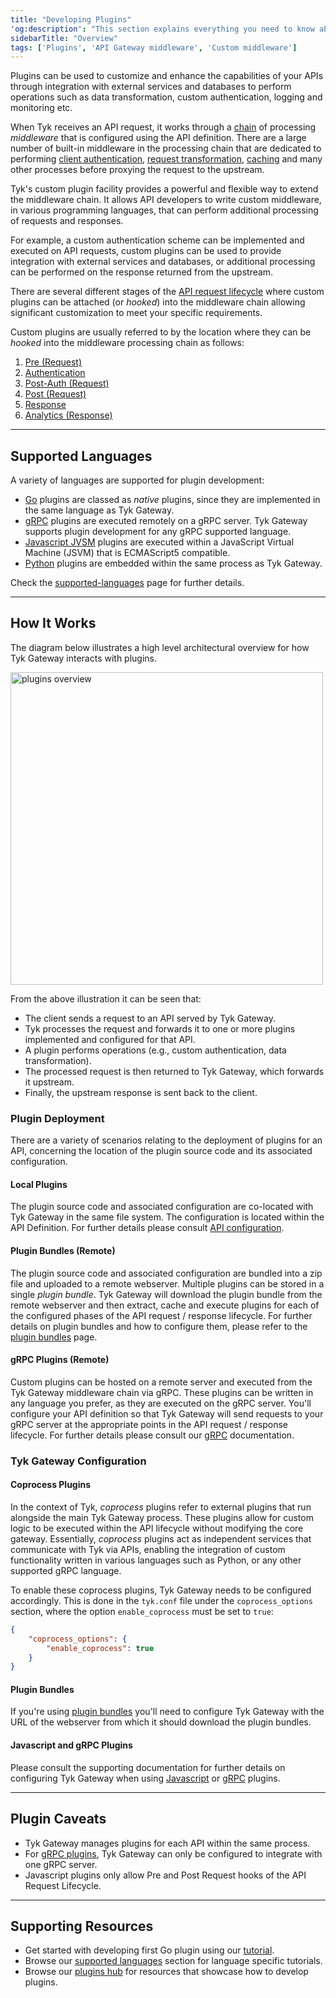 ```yaml
---
title: "Developing Plugins"
'og:description': "This section explains everything you need to know about developing your own plugins. This page gives an overview of plugins and provides links to the appropriate documentation."
sidebarTitle: "Overview"
tags: ['Plugins', 'API Gateway middleware', 'Custom middleware']
---
```


Plugins can be used to customize and enhance the capabilities of your APIs through integration with external services and databases to perform operations such as data transformation, custom authentication, logging and monitoring etc.

When Tyk receives an API request, it works through a [chain](/middleware-execution-order) of processing *middleware* that is configured using the API definition. There are a large number of built-in middleware in the processing chain that are dedicated to performing [client authentication](/basic-config-and-security/security/authentication-&-authorization), [request transformation](/advanced-configuration/transform-traffic), [caching](/basic-config-and-security/reduce-latency/caching) and many other processes before proxying the request to the upstream.

Tyk's custom plugin facility provides a powerful and flexible way to extend the middleware chain. It allows API developers to write custom middleware, in various programming languages, that can perform additional processing of requests and responses.

For example, a custom authentication scheme can be implemented and executed on API requests, custom plugins can be used to provide integration with external services and databases, or additional processing can be performed on the response returned from the upstream.

There are several different stages of the [API request lifecycle](/concepts/middleware-execution-order) where custom plugins can be attached (or *hooked*) into the middleware chain allowing significant customization to meet your specific requirements.

Custom plugins are usually referred to by the location where they can be *hooked* into the middleware processing chain as follows:

1. [Pre (Request)](/plugins/plugin-types/request-plugins)
2. [Authentication](/plugins/plugin-types/auth-plugins/auth-plugins)
3. [Post-Auth (Request)](/plugins/plugin-types/request-plugins)
4. [Post (Request)](/plugins/plugin-types/request-plugins)
5. [Response](/plugins/plugin-types/response-plugins)
6. [Analytics (Response)](/plugins/plugin-types/analytics-plugins)


--- 

## Supported Languages

A variety of languages are supported for plugin development:

- [Go](/plugins/supported-languages/golang) plugins are classed as *native* plugins, since they are implemented in the same language as Tyk Gateway.  
- [gRPC](/plugins/supported-languages/rich-plugins/grpc) plugins are executed remotely on a gRPC server. Tyk Gateway supports plugin development for any gRPC supported language.
- [Javascript JVSM](/plugins/supported-languages/javascript-middleware) plugins are executed within a JavaScript Virtual Machine (JSVM) that is ECMAScript5 compatible.
- [Python](/plugins/supported-languages/rich-plugins/python/python) plugins are embedded within the same process as Tyk Gateway.

Check the [supported-languages](/plugins/supported-languages) page for further details.

---

## How It Works

The diagram below illustrates a high level architectural overview for how Tyk Gateway interacts with plugins.

<img src="/img/plugins/plugins_overview.svg" alt="plugins overview" width="500px" />

From the above illustration it can be seen that:

- The client sends a request to an API served by Tyk Gateway.
- Tyk processes the request and forwards it to one or more plugins implemented and configured for that API.
- A plugin performs operations (e.g., custom authentication, data transformation).
- The processed request is then returned to Tyk Gateway, which forwards it upstream.
- Finally, the upstream response is sent back to the client.

### Plugin Deployment

There are a variety of scenarios relating to the deployment of plugins for an API, concerning the location of the plugin source code and its associated configuration.

#### Local Plugins

The plugin source code and associated configuration are co-located with Tyk Gateway in the same file system. The configuration is located within the API Definition. For further details please consult [API configuration](/product-stack/tyk-gateway/advanced-configurations/plugins/api-config/overview).

#### Plugin Bundles (Remote)

The plugin source code and associated configuration are bundled into a zip file and uploaded to a remote webserver. Multiple plugins can be stored in a single *plugin bundle*. Tyk Gateway will download the plugin bundle from the remote webserver and then extract, cache and execute plugins for each of the configured phases of the API request / response lifecycle. For further details on plugin bundles and how to configure them, please refer to the [plugin bundles](/plugins/how-to-serve-plugins/plugin-bundles) page.

#### gRPC Plugins (Remote)

Custom plugins can be hosted on a remote server and executed from the Tyk Gateway middleware chain via gRPC. These plugins can be written in any language you prefer, as they are executed on the gRPC server. You'll configure your API definition so that Tyk Gateway will send requests to your gRPC server at the appropriate points in the API request / response lifecycle. For further details please consult our [gRPC](/plugins/supported-languages/rich-plugins/grpc) documentation.

### Tyk Gateway Configuration

#### Coprocess Plugins

In the context of Tyk, *coprocess* plugins refer to external plugins that run alongside the main Tyk Gateway process. These plugins allow for custom logic to be executed within the API lifecycle without modifying the core gateway. Essentially, *coprocess* plugins act as independent services that communicate with Tyk via APIs, enabling the integration of custom functionality written in various languages such as Python, or any other supported gRPC language.

To enable these coprocess plugins, Tyk Gateway needs to be configured accordingly. This is done in the `tyk.conf` file under the `coprocess_options` section, where the option `enable_coprocess` must be set to `true`:

```json
{
    "coprocess_options": {
        "enable_coprocess": true
    }
}
```

#### Plugin Bundles

If you're using [plugin bundles](/plugins/how-to-serve-plugins/plugin-bundles#gateway-configuration) you'll need to configure Tyk Gateway with the URL of the webserver from which it should download the plugin bundles.

#### Javascript and gRPC Plugins

Please consult the supporting documentation for further details on configuring Tyk Gateway when using [Javascript](/plugins/supported-languages/javascript-middleware#enabling-the-javascript-virtual-machine-jsvm) or [gRPC](/plugins/supported-languages/rich-plugins/grpc/write-grpc-plugin#configure-tyk-gateway) plugins.

---

## Plugin Caveats

- Tyk Gateway manages plugins for each API within the same process.
- For [gRPC plugins](/plugins/supported-languages/rich-plugins/grpc), Tyk Gateway can only be configured to integrate with one gRPC server.
- Javascript plugins only allow Pre and Post Request hooks of the API Request Lifecycle.

---

## Supporting Resources

- Get started with developing first Go plugin using our [tutorial](/plugins/tutorials/quick-starts/go/quickstart).
- Browse our [supported languages](/plugins/supported-languages) section for language specific tutorials.
- Browse our [plugins hub](/plugins/plugin-hub) for resources that showcase how to develop plugins.

  